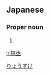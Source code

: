 ==Japanese==
{{ja-kanjitab|椋|丞}}

===Proper noun===
{{ja-pos|proper|りょうすけ}}

# {{given name|male|lang=ja}}

[[Category:Japanese male given names|りょうすけ]]

[[li:椋丞]]